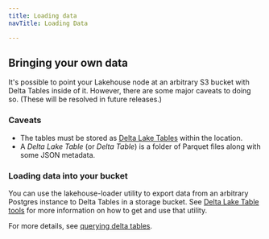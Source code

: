```yaml
---
title: Loading data
navTitle: Loading Data

---
```


<!-- ---
title: Loading data (sync or bring your own)
navTitle: Loading data
description: How to load data into Lakehouse.
--- -->

## Bringing your own data

It's possible to point your Lakehouse node at an arbitrary S3 bucket with Delta Tables inside of it.
However, there are some major caveats to doing so. (These will be resolved in future releases.)

### Caveats

-   The tables must be stored as [Delta Lake Tables](http://github.com/delta-io/delta/blob/master/PROTOCOL.md) within the location.
-   A *Delta Lake Table* (or *Delta Table*) is a folder of Parquet files along with some JSON metadata.

### Loading data into your bucket

You can use the lakehouse-loader utility to export data from an arbitrary Postgres instance to Delta Tables in a storage bucket.
See [Delta Lake Table tools](delta_tables.mdx) for more information on how to get and use that utility.

For more details, see [querying delta tables](/edb-postgres-ai/1.2/hybrid-manager/analytics/learn/how-to/query-delta-lake-tables/).
